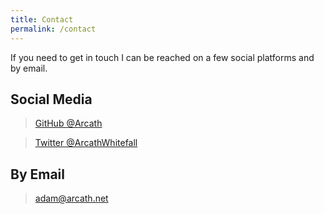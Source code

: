 ```yaml
---
title: Contact
permalink: /contact
---
```

If you need to get in touch I can be reached on a few social platforms and by email.

## Social Media

> [GitHub @Arcath](https://www.github.com/Arcath)

> [Twitter @ArcathWhitefall](https://www.twitter.com/ArcathWhitefall)

## By Email

> adam@arcath.net

